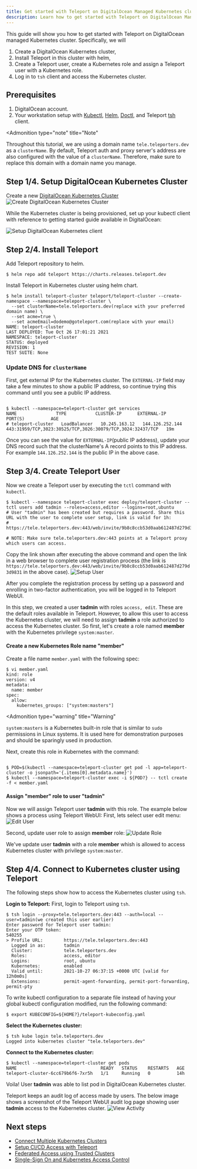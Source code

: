 ```yaml
---
title: Get started with Teleport on DigitalOcean Managed Kubernetes cluster.
description: Learn how to get started with Teleport on DigitalOcean Managed Kubernetes cluster
---
```


This guide will show you how to get started with Teleport on DigitalOcean managed Kubernetes cluster.  Specifically, we will 
1. Create a DigitalOcean Kubernetes cluster, 
2. Install Teleport in this cluster with helm, 
3. Create a Teleport user, create a Kubernetes role and assign a Teleport user with a Kubernetes role.
4. Log in to `tsh` client and access the Kubernetes cluster. 

## Prerequisites
1. DigitalOcean account.
2. Your workstation setup with [Kubectl](https://kubernetes.io/docs/tasks/tools/), [Helm](https://helm.sh/docs/intro/install/), [Doctl](https://docs.digitalocean.com/reference/doctl/how-to/install/), and Teleport [tsh](https://goteleport.com/docs/installation/) client.

<Admonition
  type="note"
  title="Note"
>
Throughout this tutorial, we are using a domain name `tele.teleporters.dev` as a `clusterName`. By default, Teleport auth and proxy server's address are also configured with the value of a `clusterName`. Therefore, make sure to replace this domain with a domain name you manage.  
</Admonition>

## Step 1/4. Setup DigitalOcean Kubernetes Cluster 
Create a new [DigitalOcean Kubernetes Cluster](https://cloud.digitalocean.com/kubernetes/clusters/)
![Create DigitalOcean Kubernetes Cluster](../../../../img/helm/digitalocean/create-k8s.png)


While the Kubernetes cluster is being provisioned, set up your kubectl client with reference to getting started guide available in DigitalOcean:

![Setup DigitalOcean Kubernetes client](../../../../img/helm/digitalocean/setup-k8s.png)


## Step 2/4. Install Teleport 

Add Teleport repository to helm.

```code
$ helm repo add teleport https://charts.releases.teleport.dev
```

Install Teleport in Kubernetes cluster using helm chart.
```code
$ helm install teleport-cluster teleport/teleport-cluster --create-namespace --namespace=teleport-cluster \
  --set clusterName=tele.teleporters.dev(replace with your preferred domain name) \
  --set acme=true \
  --set acmeEmail=dodemo@goteleport.com(replace with your email)
NAME: teleport-cluster
LAST DEPLOYED: Tue Oct 26 17:01:21 2021
NAMESPACE: teleport-cluster
STATUS: deployed
REVISION: 1
TEST SUITE: None
```

### Update DNS for `clusterName`
First, get external IP for the Kubernetes cluster. The `EXTERNAL-IP` field may take a few minutes to show a public IP address, so continue trying this command until you see a public IP address.

```code

$ kubectl --namespace=teleport-cluster get services
NAME               TYPE           CLUSTER-IP      EXTERNAL-IP       PORT(S)          AGE
# teleport-cluster   LoadBalancer   10.245.163.12   144.126.252.144   443:31959/TCP,3023:30525/TCP,3026:30079/TCP,3024:32437/TCP   19m

```

Once you can see the value for `EXTERNAL-IP`(public IP address), update your DNS record such that the clusterName's A record points to this IP address. For example `144.126.252.144` is the public IP in the above case.

## Step 3/4. Create Teleport User
Now we create a Teleport user by executing the `tctl` command with `kubectl`.

```code
$ kubectl --namespace teleport-cluster exec deploy/teleport-cluster -- tctl users add tadmin --roles=access,editor --logins=root,ubuntu
# User "tadmin" has been created but requires a password. Share this URL with the user to complete user setup, link is valid for 1h:
# https://tele.teleporters.dev:443/web/invite/9b8c8ccb53d0aab612487d279d3d9831

# NOTE: Make sure tele.teleporters.dev:443 points at a Teleport proxy which users can access.
```

Copy the link shown after executing the above command and open the link in a web browser to complete user registration process (the link is `https://tele.teleporters.dev:443/web/invite/9b8c8ccb53d0aab612487d279d3d9831` in the above case).
![Setup User](../../../../img/helm/digitalocean/setup-user.png)

After you complete the registration process by setting up a password and enrolling in two-factor authentication, you will be logged in to Teleport WebUI. 

In this step, we created a user **tadmin** with roles `access, edit`. These are the default roles available in Teleport. However, to allow this user to access the Kubernetes cluster, we will need to assign **tadmin** a role authorized to access the Kubernetes cluster. So first, let's create a role named **member** with the Kubernetes privilege `system:master`.

#### Create a new Kubernetes Role name "member"
Create a file name `member.yaml` with the following spec:
```code
$ vi member.yaml
kind: role
version: v4
metadata:
  name: member
spec:
  allow:
    kubernetes_groups: ["system:masters"]

```
<Admonition
  type="warning"
  title="Warning"
>
`system:masters` is a Kubernetes built-in role that is similar to `sudo` permissions in Linux systems. It is used here for demonstration purposes and should be sparingly used in production.
</Admonition>

Next, create this role in Kubernetes with the command:

```code

$ POD=$(kubectl --namespace=teleport-cluster get pod -l app=teleport-cluster -o jsonpath='{.items[0].metadata.name}')
$ kubectl --namespace=teleport-cluster exec -i ${POD?} -- tctl create -f < member.yaml
```

#### Assign "member" role to user "tadmin"
Now we will assign Teleport user **tadmin** with this role. The example below shows a process using Teleport WebUI:
First, lets select user edit menu:
![Edit User](../../../../img/helm/digitalocean/edit-user.png)

Second, update user role to assign **member** role:
![Update Role](../../../../img/helm/digitalocean/update-role.png)

We've update user **tadmin** with a role **member** whish is allowed to access Kubernetes cluster with privilege `system:master`.

## Step 4/4. Connect to Kubernetes cluster using Teleport

The following steps show how to access the Kubernetes cluster using `tsh`.

**Login to Teleport:**
First, login to Teleport using `tsh`.
```code 
$ tsh login --proxy=tele.teleporters.dev:443 --auth=local --user=tadmin(we created this user earlier)
Enter password for Teleport user tadmin:
Enter your OTP token:
540255
> Profile URL:        https://tele.teleporters.dev:443
  Logged in as:       tadmin
  Cluster:            tele.teleporters.dev
  Roles:              access, editor
  Logins:             root, ubuntu
  Kubernetes:         enabled
  Valid until:        2021-10-27 06:37:15 +0000 UTC [valid for 12h0m0s]
  Extensions:         permit-agent-forwarding, permit-port-forwarding, permit-pty
```
To write kubectl configuration to a separate file instead of having your global kubectl configuration modified, run the following command:
```code
$ export KUBECONFIG=${HOME?}/teleport-kubeconfig.yaml
```

**Select the Kubernetes cluster:**
```code
$ tsh kube login tele.teleporters.dev
Logged into kubernetes cluster "tele.teleporters.dev"
```



**Connect to the Kubernetes cluster:**
```code
$ kubectl --namespace=teleport-cluster get pods
NAME                                READY   STATUS    RESTARTS   AGE
teleport-cluster-6cc679b6f6-7xr5h   1/1     Running   0          14h
```
Voila! User **tadmin** was able to list pod in DigitalOcean Kubernetes cluster. 

Teleport keeps an audit log of access made by users. The below image shows a screenshot of the Teleport WebUI audit log page showing user **tadmin** access to the Kubernetes cluster.
![View Activity](../../../../img/helm/digitalocean/view-activity.png)

## Next steps
- [Connect Multiple Kubernetes Clusters](../../guides/multiple-clusters.mdx)
- [Setup CI/CD Access with Teleport](../../guides/cicd.mdx)
- [Federated Access using Trusted Clusters](../../guides/federation.mdx)
- [Single-Sign On and Kubernetes Access Control](../../controls.mdx)